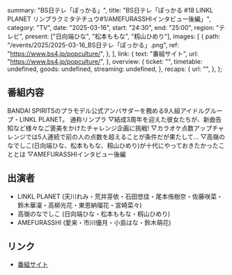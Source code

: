   summary: "BS日テレ「ぽっかる」",
  title:
    "BS日テレ「ぽっかる #18 LINKL PLANET リンプラクミタテチュウ#1/AMEFURASSHIインタビュー後編」",
  category: "TV",
  date: "2025-03-16",
  start: "24:30",
  end: "25:00",
  region: "テレビ",
  present: ["日向端ひな", "松本ももな", "籾山ひめり"],
  images: [
    {
      path: "/events/2025/2025-03-16_BS日テレ「ぽっかる」.png",
      ref: "https://www.bs4.jp/popculture/",
    },
  ],
  link: {
    text: "番組サイト",
    url: "https://www.bs4.jp/popculture/",
  },
  overview: {
    ticket: "",
    timetable: undefined,
    goods: undefined,
    streaming: undefined,
  },
  recaps: {
    url: "",
  },
};

## 番組内容

BANDAI SPIRITSのプラモデル公式アンバサダーを務める9人組アイドルグループ・LINKL PLANET。
通称リンプラ
▽結成3周年を迎えた彼女たちが、新曲告知など様々なご褒美をかけたチャレンジ企画に挑戦!
▽カラオケ点数アップチャレンジでは5人連続で前の人の点数を超えることが条件だが果たして…
▽高嶺のなでしこ(日向端ひな、松本ももな、籾山ひめり)が十代にやっておきたかったこととは
▽AMEFURASSHIインタビュー後編

## 出演者

- LINKL PLANET (天川れみ・荒井芽依・石田悠佳・尾本侑樹奈・佐藤咲菜・鈴木華凜・高柳光花・東恩納瑠花・宮崎菜々)
- 高嶺のなでしこ (日向端ひな・松本ももな・籾山ひめり)
- AMEFURASSHI (愛来・市川優月・小島はな・鈴木萌花)

## リンク

- [番組サイト](https://www.bs4.jp/popculture/)
